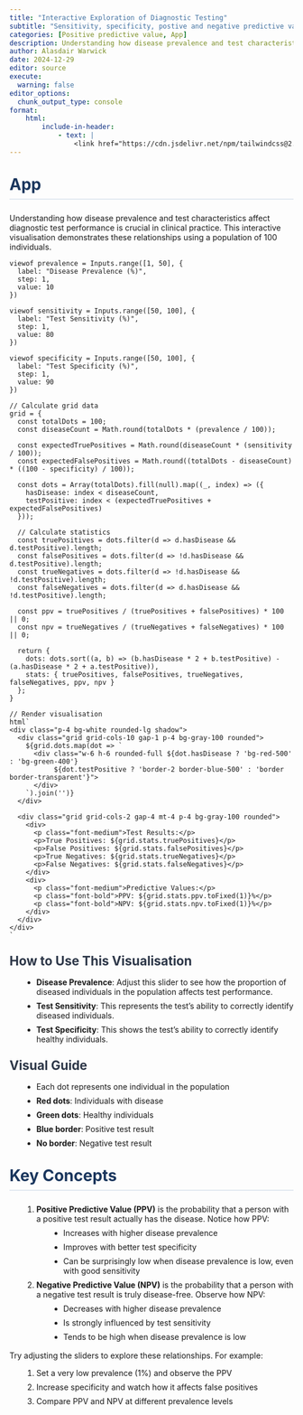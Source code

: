 ```yaml
---
title: "Interactive Exploration of Diagnostic Testing"
subtitle: "Sensitivity, specificity, postive and negative predictive values"
categories: [Positive predictive value, App]
description: Understanding how disease prevalence and test characteristics affect diagnostic test performance is crucial in clinical practice. This interactive visualisation demonstrates these relationships using a population of 100 individuals.
author: Alasdair Warwick
date: 2024-12-29
editor: source
execute: 
  warning: false
editor_options: 
  chunk_output_type: console
format:
    html:
        include-in-header:
            - text: |
                <link href="https://cdn.jsdelivr.net/npm/tailwindcss@2.2.19/dist/tailwind.min.css" rel="stylesheet">
---
```


<style>
/* Headers */
h1 {
  font-size: 1.75rem !important;
  margin-top: 2rem !important;
  margin-bottom: 1.5rem !important;
  color: #1a365d !important;
  border-bottom: 2px solid #e2e8f0 !important;
  padding-bottom: 0.5rem !important;
}

h2 {
  font-size: 1.4rem !important;
  margin-top: 1.5rem !important;
  margin-bottom: 1rem !important;
  color: #2d3748 !important;
}

/* Lists */
ul {
  list-style-type: disc !important;
  margin-left: 1.5rem !important;
  margin-bottom: 1rem !important;
}

ol {
  list-style-type: decimal !important;
  margin-left: 1.5rem !important;
  margin-bottom: 1rem !important;
}

li {
  margin-bottom: 0.5rem !important;
}

/* Ensure nested lists are properly styled */
ul ul, ol ol, ul ol, ol ul {
  margin-top: 0.5rem !important;
  margin-bottom: 0.5rem !important;
}
</style>

# App

Understanding how disease prevalence and test characteristics affect diagnostic test performance is crucial in clinical practice. This interactive visualisation demonstrates these relationships using a population of 100 individuals.

```ojs
viewof prevalence = Inputs.range([1, 50], {
  label: "Disease Prevalence (%)",
  step: 1,
  value: 10
})

viewof sensitivity = Inputs.range([50, 100], {
  label: "Test Sensitivity (%)",
  step: 1,
  value: 80
})

viewof specificity = Inputs.range([50, 100], {
  label: "Test Specificity (%)",
  step: 1,
  value: 90
})

// Calculate grid data
grid = {
  const totalDots = 100;
  const diseaseCount = Math.round(totalDots * (prevalence / 100));
  
  const expectedTruePositives = Math.round(diseaseCount * (sensitivity / 100));
  const expectedFalsePositives = Math.round((totalDots - diseaseCount) * ((100 - specificity) / 100));
  
  const dots = Array(totalDots).fill(null).map((_, index) => ({
    hasDisease: index < diseaseCount,
    testPositive: index < (expectedTruePositives + expectedFalsePositives)
  }));
  
  // Calculate statistics
  const truePositives = dots.filter(d => d.hasDisease && d.testPositive).length;
  const falsePositives = dots.filter(d => !d.hasDisease && d.testPositive).length;
  const trueNegatives = dots.filter(d => !d.hasDisease && !d.testPositive).length;
  const falseNegatives = dots.filter(d => d.hasDisease && !d.testPositive).length;
  
  const ppv = truePositives / (truePositives + falsePositives) * 100 || 0;
  const npv = trueNegatives / (trueNegatives + falseNegatives) * 100 || 0;
  
  return {
    dots: dots.sort((a, b) => (b.hasDisease * 2 + b.testPositive) - (a.hasDisease * 2 + a.testPositive)),
    stats: { truePositives, falsePositives, trueNegatives, falseNegatives, ppv, npv }
  };
}

// Render visualisation
html`
<div class="p-4 bg-white rounded-lg shadow">
  <div class="grid grid-cols-10 gap-1 p-4 bg-gray-100 rounded">
    ${grid.dots.map(dot => `
      <div class="w-6 h-6 rounded-full ${dot.hasDisease ? 'bg-red-500' : 'bg-green-400'} 
           ${dot.testPositive ? 'border-2 border-blue-500' : 'border border-transparent'}">
      </div>
    `).join('')}
  </div>
  
  <div class="grid grid-cols-2 gap-4 mt-4 p-4 bg-gray-100 rounded">
    <div>
      <p class="font-medium">Test Results:</p>
      <p>True Positives: ${grid.stats.truePositives}</p>
      <p>False Positives: ${grid.stats.falsePositives}</p>
      <p>True Negatives: ${grid.stats.trueNegatives}</p>
      <p>False Negatives: ${grid.stats.falseNegatives}</p>
    </div>
    <div>
      <p class="font-medium">Predictive Values:</p>
      <p class="font-bold">PPV: ${grid.stats.ppv.toFixed(1)}%</p>
      <p class="font-bold">NPV: ${grid.stats.npv.toFixed(1)}%</p>
    </div>
  </div>
</div>
`
```

## How to Use This Visualisation

- **Disease Prevalence**: Adjust this slider to see how the proportion of diseased individuals in the population affects test performance.
- **Test Sensitivity**: This represents the test's ability to correctly identify diseased individuals.
- **Test Specificity**: This shows the test's ability to correctly identify healthy individuals.

## Visual Guide

- Each dot represents one individual in the population
- **Red dots**: Individuals with disease
- **Green dots**: Healthy individuals
- **Blue border**: Positive test result
- **No border**: Negative test result

# Key Concepts

1. **Positive Predictive Value (PPV)** is the probability that a person with a positive test result actually has the disease. Notice how PPV:
   - Increases with higher disease prevalence
   - Improves with better test specificity
   - Can be surprisingly low when disease prevalence is low, even with good sensitivity

2. **Negative Predictive Value (NPV)** is the probability that a person with a negative test result is truly disease-free. Observe how NPV:
   - Decreases with higher disease prevalence
   - Is strongly influenced by test sensitivity
   - Tends to be high when disease prevalence is low

Try adjusting the sliders to explore these relationships. For example:

1. Set a very low prevalence (1%) and observe the PPV
2. Increase specificity and watch how it affects false positives
3. Compare PPV and NPV at different prevalence levels